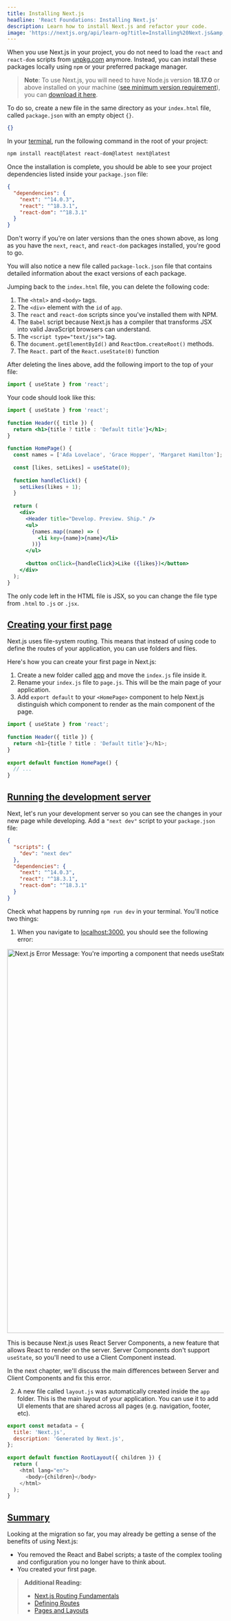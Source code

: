 ```yaml
---
title: Installing Next.js
headline: 'React Foundations: Installing Next.js'
description: Learn how to install Next.js and refactor your code.
image: 'https://nextjs.org/api/learn-og?title=Installing%20Next.js&amp;chapter=9'
---
```


When you use Next.js in your project, you do not need to load the `react` and `react-dom` scripts from [unpkg.com](http://unpkg.com) anymore. Instead, you can install these packages locally using `npm` or your preferred package manager.

> **Note**: To use Next.js, you will need to have Node.js version **18.17.0** or above installed on your machine ([see minimum version requirement](/docs/getting-started/installation)), you can [download it here](https://nodejs.org/en/).

To do so, create a new file in the same directory as your `index.html` file, called `package.json` with an empty object `{}`.

```json {1} filename="package.json"
{}
```

In your [terminal](https://code.visualstudio.com/docs/terminal/basics), run the following command in the root of your project:

```bash filename="Terminal"
npm install react@latest react-dom@latest next@latest
```

Once the installation is complete, you should be able to see your project dependencies listed inside your `package.json` file:

```json filename="package.json"
{
  "dependencies": {
    "next": "^14.0.3",
    "react": "^18.3.1",
    "react-dom": "^18.3.1"
  }
}
```

Don't worry if you're on later versions than the ones shown above, as long as you have the `next`, `react`, and `react-dom` packages installed, you're good to go.

You will also notice a new file called `package-lock.json` file that contains detailed information about the exact versions of each package.

Jumping back to the `index.html` file, you can delete the following code:

1.  The `<html>` and `<body>` tags.
2.  The `<div>` element with the `id` of `app`.
3.  The `react` and `react-dom` scripts since you've installed them with NPM.
4.  The `Babel` script because Next.js has a compiler that transforms JSX into valid JavaScript browsers can understand.
5.  The `<script type="text/jsx">` tag.
6.  The `document.getElementById()` and `ReactDom.createRoot()` methods.
7.  The `React.` part of the `React.useState(0)` function

After deleting the lines above, add the following import to the top of your file:

```jsx filename="index.html"
import { useState } from 'react';
```

Your code should look like this:

```jsx {1} filename="index.html"
import { useState } from 'react';
 
function Header({ title }) {
  return <h1>{title ? title : 'Default title'}</h1>;
}
 
function HomePage() {
  const names = ['Ada Lovelace', 'Grace Hopper', 'Margaret Hamilton'];
 
  const [likes, setLikes] = useState(0);
 
  function handleClick() {
    setLikes(likes + 1);
  }
 
  return (
    <div>
      <Header title="Develop. Preview. Ship." />
      <ul>
        {names.map((name) => (
          <li key={name}>{name}</li>
        ))}
      </ul>
 
      <button onClick={handleClick}>Like ({likes})</button>
    </div>
  );
}
```

The only code left in the HTML file is JSX, so you can change the file type from `.html` to `.js` or `.jsx`.

[Creating your first page](#creating-your-first-page)
-----------------------------------------------------

Next.js uses file-system routing. This means that instead of using code to define the routes of your application, you can use folders and files.

Here's how you can create your first page in Next.js:

1.  Create a new folder called [app](/docs/app/building-your-application/routing#the-app-router) and move the `index.js` file inside it.
2.  Rename your `index.js` file to `page.js`. This will be the main page of your application.
3.  Add `export default` to your `<HomePage>` component to help Next.js distinguish which component to render as the main component of the page.

```js {7} filename="app/page.js"
import { useState } from 'react';
 
function Header({ title }) {
  return <h1>{title ? title : 'Default title'}</h1>;
}
 
export default function HomePage() {
  // ...
}
```

[Running the development server](#running-the-development-server)
-----------------------------------------------------------------

Next, let's run your development server so you can see the changes in your new page while developing. Add a `"next dev"` script to your `package.json` file:

```json {2,3,4} filename="package.json"
{
  "scripts": {
    "dev": "next dev"
  },
  "dependencies": {
    "next": "^14.0.3",
    "react": "^18.3.1",
    "react-dom": "^18.3.1"
  }
}
```

Check what happens by running `npm run dev` in your terminal. You'll notice two things:

1.  When you navigate to [localhost:3000](http://localhost:3000), you should see the following error:

<Image
  alt="Next.js Error Message: You're importing a component that needs useState. It only works in a Client component..."
  srcLight="https://h8DxKfmAPhn8O0p3.public.blob.vercel-storage.com/learn/light/learn-usestate-rsc-error.png"
  srcDark="https://h8DxKfmAPhn8O0p3.public.blob.vercel-storage.com/learn/dark/learn-usestate-rsc-error.png"
  width="1600"
  height="894"
/>

This is because Next.js uses React Server Components, a new feature that allows React to render on the server. Server Components don't support `useState`, so you'll need to use a Client Component instead.

In the next chapter, we'll discuss the main differences between Server and Client Components and fix this error.

2.  A new file called `layout.js` was automatically created inside the `app` folder. This is the main layout of your application. You can use it to add UI elements that are shared across all pages (e.g. navigation, footer, etc).

```js filename="/app/layout.js"
export const metadata = {
  title: 'Next.js',
  description: 'Generated by Next.js',
};
 
export default function RootLayout({ children }) {
  return (
    <html lang="en">
      <body>{children}</body>
    </html>
  );
}
```

[Summary](#summary)
-------------------

Looking at the migration so far, you may already be getting a sense of the benefits of using Next.js:

*   You removed the React and Babel scripts; a taste of the complex tooling and configuration you no longer have to think about.
*   You created your first page.

> **Additional Reading:**
> 
> *   [Next.js Routing Fundamentals](/docs/app/building-your-application/routing)
> *   [Defining Routes](/docs/app/building-your-application/routing/defining-routes)
> *   [Pages and Layouts](/docs/app/building-your-application/routing/pages-and-layouts)

